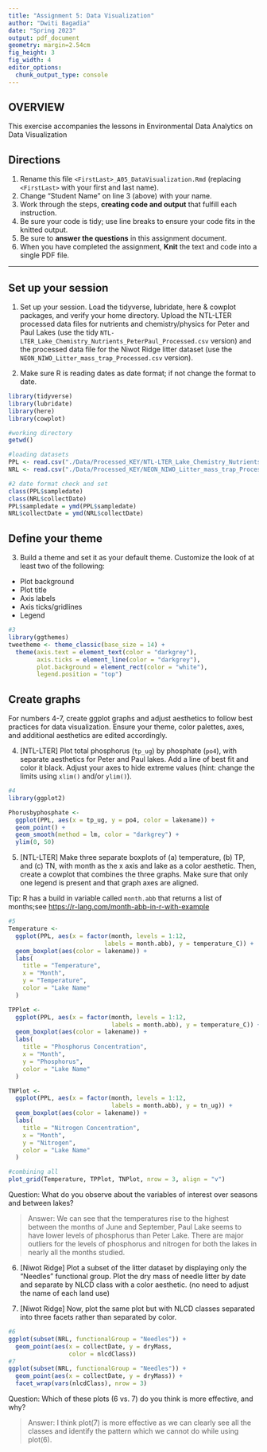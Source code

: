 ```yaml
---
title: "Assignment 5: Data Visualization"
author: "Dwiti Bagadia"
date: "Spring 2023"
output: pdf_document
geometry: margin=2.54cm
fig_height: 3
fig_width: 4
editor_options: 
  chunk_output_type: console
---
```


## OVERVIEW

This exercise accompanies the lessons in Environmental Data Analytics on Data Visualization 

## Directions
1.  Rename this file `<FirstLast>_A05_DataVisualization.Rmd` (replacing `<FirstLast>` with your first and last name).
2. Change "Student Name" on line 3 (above) with your name.
3. Work through the steps, **creating code and output** that fulfill each instruction.
4. Be sure your code is tidy; use line breaks to ensure your code fits in the knitted output.
5. Be sure to **answer the questions** in this assignment document.
6. When you have completed the assignment, **Knit** the text and code into a single PDF file.

---

## Set up your session 

1. Set up your session. Load the tidyverse, lubridate, here & cowplot packages, and verify your home directory. Upload the NTL-LTER processed data files for nutrients and chemistry/physics for Peter and Paul Lakes (use the tidy `NTL-LTER_Lake_Chemistry_Nutrients_PeterPaul_Processed.csv` version) and the processed data file for the Niwot Ridge litter dataset (use the `NEON_NIWO_Litter_mass_trap_Processed.csv` version). 

2. Make sure R is reading dates as date format; if not change the format to date.

```r
library(tidyverse)
library(lubridate)
library(here)
library(cowplot)

#working directory
getwd()

#loading datasets
PPL <- read.csv("./Data/Processed_KEY/NTL-LTER_Lake_Chemistry_Nutrients_PeterPaul_Processed.csv", stringsAsFactors = TRUE)
NRL <- read.csv("./Data/Processed_KEY/NEON_NIWO_Litter_mass_trap_Processed.csv", stringsAsFactors = TRUE)

#2 date format check and set
class(PPL$sampledate)
class(NRL$collectDate)
PPL$sampledate = ymd(PPL$sampledate)
NRL$collectDate = ymd(NRL$collectDate)

```
## Define your theme
3. Build a theme and set it as your default theme. Customize the look of at least two of the following: 
 * Plot background
 * Plot title
 * Axis labels
 * Axis ticks/gridlines
 * Legend

```r
#3
library(ggthemes)
tweetheme <- theme_classic(base_size = 14) + 
  theme(axis.text = element_text(color = "darkgrey"),
        axis.ticks = element_line(color = "darkgrey"),
        plot.background = element_rect(color = "white"),
        legend.position = "top")
```

## Create graphs
For numbers 4-7, create ggplot graphs and adjust aesthetics to follow best practices for data visualization. Ensure your theme, color palettes, axes, and additional aesthetics are edited accordingly.

4. [NTL-LTER] Plot total phosphorus (`tp_ug`) by phosphate (`po4`), with separate aesthetics for Peter and Paul lakes. Add a line of best fit and color it black. Adjust your axes to hide extreme values (hint: change the limits using `xlim()` and/or `ylim()`).

```r
#4 
library(ggplot2)

Phorusbyphosphate <-
  ggplot(PPL, aes(x = tp_ug, y = po4, color = lakename)) +
  geom_point() +
  geom_smooth(method = lm, color = "darkgrey") + 
  ylim(0, 50)

```


5. [NTL-LTER] Make three separate boxplots of (a) temperature, (b) TP, and (c) TN, with month as the x axis and lake as a color aesthetic. Then, create a cowplot that combines the three graphs. Make sure that only one legend is present and that graph axes are aligned. 

Tip: R has a build in variable called `month.abb` that returns a list of months;see <https://r-lang.com/month-abb-in-r-with-example>

```r
#5
Temperature <-
  ggplot(PPL, aes(x = factor(month, levels = 1:12,
                           labels = month.abb), y = temperature_C)) + 
  geom_boxplot(aes(color = lakename)) + 
  labs(
    title = "Temperature",
    x = "Month",
    y = "Temperature",
    color = "Lake Name"
  )

TPPlot <-
  ggplot(PPL, aes(x = factor(month, levels = 1:12,
                             labels = month.abb), y = temperature_C)) +
  geom_boxplot(aes(color = lakename)) + 
  labs(
    title = "Phosphorus Concentration",
    x = "Month",
    y = "Phosphorus", 
    color = "Lake Name"
  )

TNPlot <-
  ggplot(PPL, aes(x = factor(month, levels = 1:12, 
                             labels = month.abb), y = tn_ug)) + 
  geom_boxplot(aes(color = lakename)) + 
  labs(
    title = "Nitrogen Concentration", 
    x = "Month",
    y = "Nitrogen",
    color = "Lake Name"
  )

#combining all 
plot_grid(Temperature, TPPlot, TNPlot, nrow = 3, align = "v")

```

Question: What do you observe about the variables of interest over seasons and between lakes? 

> Answer: We can see that the temperatures rise to the highest between the months of June and September, Paul Lake seems to have lower levels of phosphorus than Peter Lake. There are major outliers for the levels of phosphorus and nitrogen for both the lakes in nearly all the months studied.

6. [Niwot Ridge] Plot a subset of the litter dataset by displaying only the "Needles" functional group. Plot the dry mass of needle litter by date and separate by NLCD class with a color aesthetic. (no need to adjust the name of each land use)

7. [Niwot Ridge] Now, plot the same plot but with NLCD classes separated into three facets rather than separated by color. 

```r
#6
ggplot(subset(NRL, functionalGroup = "Needles")) + 
  geom_point(aes(x = collectDate, y = dryMass, 
                 color = nlcdClass))
#7
ggplot(subset(NRL, functionalGroup = "Needles")) + 
  geom_point(aes(x = collectDate, y = dryMass)) +
  facet_wrap(vars(nlcdClass), nrow = 3)
```
Question: Which of these plots (6 vs. 7) do you think is more effective, and why? 

> Answer: I think plot(7) is more effective as we can clearly see all the classes and identify the pattern which we cannot do while using plot(6).